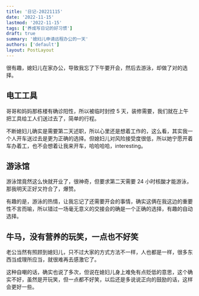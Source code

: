 ```yaml
---
title: '日记-20221115'
date: '2022-11-15'
lastmod: '2022-11-15'
tags: ['养成写日记的好习惯']
draft: true
summary: '媳妇儿申请远程办公的一天'
authors: ['default']
layout: PostLayout
---
```


很有趣，媳妇儿在家办公，导致我忘了下午要开会，然后去游泳，却做了对的选择。

## 电工工具

哥哥和妈妈那栋楼有确诊阳性，所以被临时封控 5 天，装修需要，我们就在上午把工具给工人们送过去了，简单的行程。

不断媳妇儿确实是需要第二天述职，所以心里还是想着工作的，这么看，其实我一个人开车送过去是更为正确的选择。但媳妇儿对风险接受度很低，所以她宁愿开着车办着工，也不会想着让我来开车，哈哈哈哈，interesting。

## 游泳馆

游泳馆竟然这么快就开业了，很神奇，但要求第二天需要 24 小时核酸才能游泳，那我明天正好又符合了，爆赞。

有趣的是，游泳的热情，让我忘记了还需要开会的事情，确实这俩在我这边的重要性不言而喻，所以错过一场毫无意义的交接会的确是一个正确的选择，有趣的自动选择。

## 牛马，没有营养的玩笑，一点也不好笑

老公当然有照顾到媳妇儿，只不过大家的方式方法不一样，人也都是一样，很多东西当成理所应当，就很难再去感激它了。

这种自嘲的话，确实也说了多次，但说在媳妇儿身上难免有点贬低的意思，这个确实不好，虽然是开玩笑，但一点都不好笑，以后还是多说说正向的鼓励的话，这样会更好一些。
